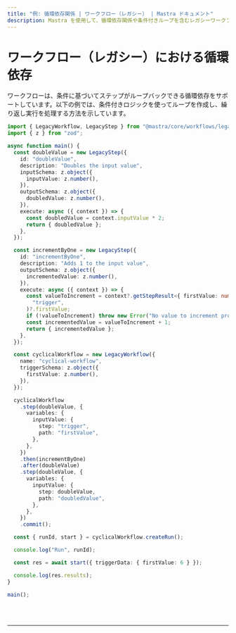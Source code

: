 ```yaml
---
title: "例: 循環依存関係 | ワークフロー（レガシー） | Mastra ドキュメント"
description: Mastra を使用して、循環依存関係や条件付きループを含むレガシーワークフローを作成する例。
---
```



# ワークフロー（レガシー）における循環依存

ワークフローは、条件に基づいてステップがループバックできる循環依存をサポートしています。以下の例では、条件付きロジックを使ってループを作成し、繰り返し実行を処理する方法を示しています。

```ts showLineNumbers copy
import { LegacyWorkflow, LegacyStep } from "@mastra/core/workflows/legacy";
import { z } from "zod";

async function main() {
  const doubleValue = new LegacyStep({
    id: "doubleValue",
    description: "Doubles the input value",
    inputSchema: z.object({
      inputValue: z.number(),
    }),
    outputSchema: z.object({
      doubledValue: z.number(),
    }),
    execute: async ({ context }) => {
      const doubledValue = context.inputValue * 2;
      return { doubledValue };
    },
  });

  const incrementByOne = new LegacyStep({
    id: "incrementByOne",
    description: "Adds 1 to the input value",
    outputSchema: z.object({
      incrementedValue: z.number(),
    }),
    execute: async ({ context }) => {
      const valueToIncrement = context?.getStepResult<{ firstValue: number }>(
        "trigger",
      )?.firstValue;
      if (!valueToIncrement) throw new Error("No value to increment provided");
      const incrementedValue = valueToIncrement + 1;
      return { incrementedValue };
    },
  });

  const cyclicalWorkflow = new LegacyWorkflow({
    name: "cyclical-workflow",
    triggerSchema: z.object({
      firstValue: z.number(),
    }),
  });

  cyclicalWorkflow
    .step(doubleValue, {
      variables: {
        inputValue: {
          step: "trigger",
          path: "firstValue",
        },
      },
    })
    .then(incrementByOne)
    .after(doubleValue)
    .step(doubleValue, {
      variables: {
        inputValue: {
          step: doubleValue,
          path: "doubledValue",
        },
      },
    })
    .commit();

  const { runId, start } = cyclicalWorkflow.createRun();

  console.log("Run", runId);

  const res = await start({ triggerData: { firstValue: 6 } });

  console.log(res.results);
}

main();
```

<br />
<br />
<hr className="dark:border-[#404040] border-gray-300" />
<br />
<br />
<GithubLink
  link={
    "https://github.com/mastra-ai/mastra/blob/main/examples/basics/workflows-legacy/workflow-with-cyclical-deps"
  }
/>
